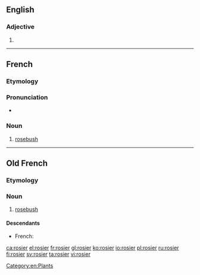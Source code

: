 ==English==

===Adjective===
{{head|en}}

# {{en-comparative of|rosy}}

----

==French==

===Etymology===
{{suffix|rose|ier|lang=fr}}

===Pronunciation===
* {{audio|Fr-rosier.ogg|Audio|lang=fr}}

===Noun===
{{fr-noun|m}}

# [[rosebush]]

[[Category:en:Plants]]

----

==Old French==

===Etymology===
{{suffix|rose|ier|lang=fro}}

===Noun===
{{fro-noun|m}}

# [[rosebush]]

====Descendants====
* French: {{l/fr|rosier}}

[[ca:rosier]]
[[el:rosier]]
[[fr:rosier]]
[[gl:rosier]]
[[ko:rosier]]
[[io:rosier]]
[[pl:rosier]]
[[ru:rosier]]
[[fi:rosier]]
[[sv:rosier]]
[[ta:rosier]]
[[vi:rosier]]